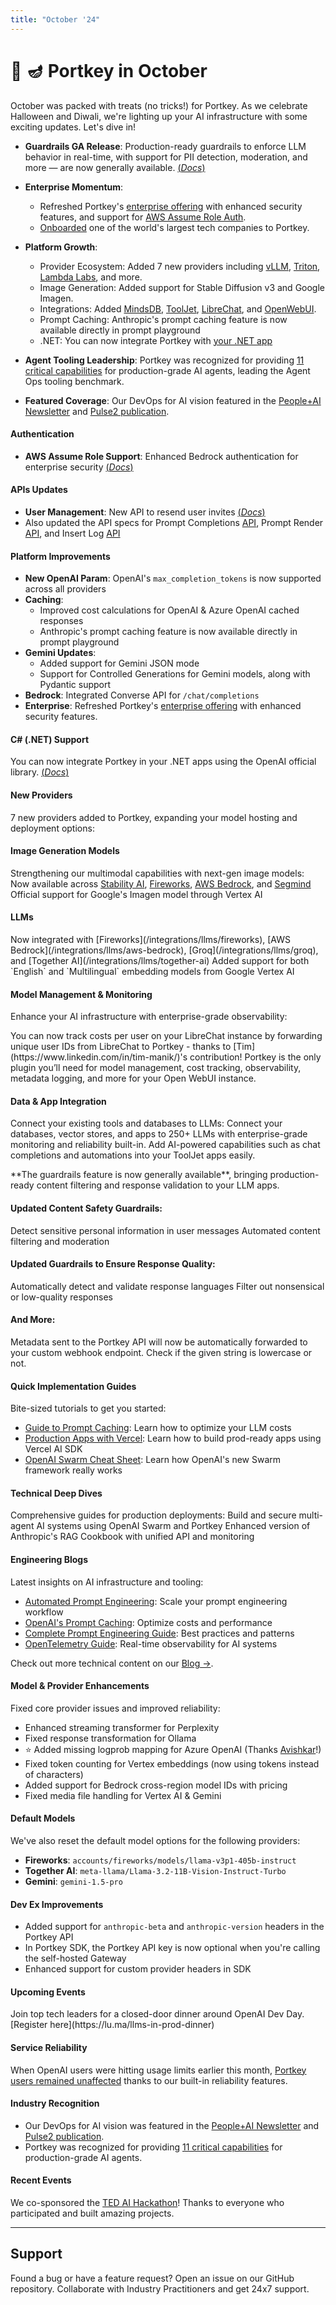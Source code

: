 ```yaml
---
title: "October '24"
---
```


# 🎃 🪔 Portkey in October

October was packed with treats (no tricks!) for Portkey. As we celebrate Halloween and Diwali, we're lighting up your AI infrastructure with some exciting updates. Let's dive in!

<Update label="Executive Summary">

- **Guardrails GA Release**: Production-ready guardrails to enforce LLM behavior in real-time, with support for PII detection, moderation, and more — are now generally available. [(*Docs*)](/product/guardrails)

- **Enterprise Momentum**:
  - Refreshed Portkey's [enterprise offering](https://portkey.ai/docs/product/enterprise-offering) with enhanced security features, and support for [AWS Assume Role Auth](/product/ai-gateway/virtual-keys/bedrock-amazon-assumed-role).
  - [Onboarded](https://x.com/PortkeyAI/status/1841292805454643393) one of the world's largest tech companies to Portkey.

- **Platform Growth**:
  - Provider Ecosystem: Added 7 new providers including [vLLM](/integrations/llms/vllm), [Triton](/integrations/llms/triton), [Lambda Labs](/integrations/llms/lambda), and more.
  - Image Generation: Added support for Stable Diffusion v3 and Google Imagen.
  - Integrations: Added [MindsDB](/integrations/libraries/mindsdb), [ToolJet](/integrations/libraries/tooljet), [LibreChat](/integrations/libraries/librechat), and [OpenWebUI](/integrations/libraries/openwebui).
  - Prompt Caching: Anthropic's prompt caching feature is now available directly in prompt playground
  - .NET: You can now integrate Portkey with [your .NET app](/api-reference/inference-api/sdks/c-sharp)

- **Agent Tooling Leadership**: Portkey was recognized for providing [11 critical capabilities](https://x.com/PortkeyAI/status/1851596076488479001) for production-grade AI agents, leading the Agent Ops tooling benchmark.

- **Featured Coverage**: Our DevOps for AI vision featured in the [People+AI Newsletter](https://sreeramsridhar.substack.com/p/building-the-devops-for-ai) and [Pulse2 publication](https://pulse2.com/portkey-profile-rohit-agarwal-interview/).
</Update>

<Update label="Features">

#### Authentication
- **AWS Assume Role Support**: Enhanced Bedrock authentication for enterprise security [(*Docs*)](/product/ai-gateway/virtual-keys/bedrock-amazon-assumed-role)

#### APIs Updates
- **User Management**: New API to resend user invites [(*Docs*)](/api-reference/admin-api/control-plane/admin/user-invites/resend-a-user-invite)
- Also updated the API specs for Prompt Completions [API](/api-reference/inference-api/prompts/prompt-completion), Prompt Render [API](/api-reference/inference-api/prompts/render), and Insert Log [API](/api-reference/admin-api/data-plane/logs/insert-a-log)

#### Platform Improvements
- **New OpenAI Param**: OpenAI's `max_completion_tokens` is now supported <Tooltip tip="This means you can send either the `max_completion_tokens` or `max_tokens` param in your requests and Portkey will handle both correctly">across all providers</Tooltip>
- **Caching**:
  - Improved cost calculations for OpenAI & Azure OpenAI cached responses
  - Anthropic's prompt caching feature is now available directly in prompt playground
- **Gemini Updates**:
  - Added support for Gemini JSON mode
  - Support for Controlled Generations for Gemini models, along with Pydantic support
- **Bedrock**: Integrated Converse API for `/chat/completions`
- **Enterprise**: Refreshed Portkey's [enterprise offering](https://portkey.ai/docs/product/enterprise-offering) with enhanced security features.

#### C# (.NET) Support
You can now integrate Portkey in your .NET apps using the OpenAI official library. [(*Docs*)](/api-reference/inference-api/sdks/c-sharp)
</Update>

<Update label="Models & Providers">

#### New Providers
7 new providers added to Portkey, expanding your model hosting and deployment options:
<CardGroup cols={3}>
<Card title="Lemonfox" href="/integrations/llms/lemon-fox"></Card>
<Card title="Lambda Labs" href="/integrations/llms/lambda"></Card>
<Card title="Dashscope" href="/integrations/llms/dashscope"></Card>
<Card title="Upstage" href="/integrations/llms/upstage"></Card>
<Card title="Nvidia Triton" href="/integrations/llms/triton"></Card>
<Card title="Github"></Card>
<Card title="vLLM" href="/integrations/llms/vllm"></Card>
</CardGroup>

#### Image Generation Models
Strengthening our multimodal capabilities with next-gen image models:
<CardGroup cols={2}>
<Card title="Stable Diffusion v3" href="/api-reference/inference-api/images/create-image">
Now available across [Stability AI](/integrations/llms/stability-ai), [Fireworks](/integrations/llms/fireworks), [AWS Bedrock](/integrations/llms/aws-bedrock), and [Segmind](/integrations/llms/segmind)
</Card>
<Card title="Imagen on Google Vertex" href="/api-reference/inference-api/images/create-image">
Official support for Google's Imagen model through Vertex AI
</Card>
</CardGroup>

#### LLMs
<CardGroup cols={2}>
<Card title="Llama 3.2">
Now integrated with [Fireworks](/integrations/llms/fireworks), [AWS Bedrock](/integrations/llms/aws-bedrock), [Groq](/integrations/llms/groq), and [Together AI](/integrations/llms/together-ai)
</Card>
<Card title="Vertex Embeddings" href="/integrations/llms/vertex-ai#text-embedding-models">
Added support for both `English` and `Multilingual` embedding models from Google Vertex AI
</Card>
</CardGroup>

</Update>

<Update label="Integrations">

#### Model Management & Monitoring
Enhance your AI infrastructure with enterprise-grade observability:

<CardGroup cols={2}>
<Card title="LibreChat" href="https://github.com/timmanik/librechat-for-portkey">
You can now track costs per user on your LibreChat instance by forwarding unique user IDs from LibreChat to Portkey - thanks to [Tim](https://www.linkedin.com/in/tim-manik/)'s contribution!
</Card>
<Card title="OpenWebUI" href="/integrations/libraries/openwebui">
Portkey is the only plugin you’ll need for model management, cost tracking, observability, metadata logging, and more for your Open WebUI instance.
</Card>
</CardGroup>

#### Data & App Integration
Connect your existing tools and databases to LLMs:
<CardGroup cols={2}>
<Card title="MindsDB" href="/integrations/libraries/mindsdb">
Connect your databases, vector stores, and apps to 250+ LLMs with enterprise-grade monitoring and reliability built-in.
</Card>
<Card title="ToolJet" href="/integrations/libraries/tooljet">
Add AI-powered capabilities such as chat completions and automations into your ToolJet apps easily.
</Card>
</CardGroup>

</Update>

<Update label="Guardrails">
**The guardrails feature is now generally available**, bringing production-ready content filtering and response validation to your LLM apps.

#### Updated Content Safety Guardrails:
<CardGroup cols={2}>
<Card title="PII Detection">
Detect sensitive personal information in user messages
</Card>
<Card title="Content Moderation">
Automated content filtering and moderation
</Card>
</CardGroup>

#### Updated Guardrails to Ensure Response Quality:
<CardGroup cols={2}>
<Card title="Language Detection">
Automatically detect and validate response languages
</Card>
<Card title="Gibberish Detection">
Filter out nonsensical or low-quality responses
</Card>
</CardGroup>

#### And More:
<CardGroup cols={2}>
<Card title="Custom Webhooks">
Metadata sent to the Portkey API will now be automatically forwarded to your custom webhook endpoint.
</Card>
<Card title="Lowercase Detection">
Check if the given string is lowercase or not.
</Card>
</CardGroup>
</Update>

<Update label="Resources">

#### Quick Implementation Guides
Bite-sized tutorials to get you started:
- [Guide to Prompt Caching](https://x.com/PortkeyAI/status/1843209780627997089): Learn how to optimize your LLM costs
- [Production Apps with Vercel](https://x.com/PortkeyAI/status/1844675148609204615): Learn how to build prod-ready apps using Vercel AI SDK
- [OpenAI Swarm Cheat Sheet](https://x.com/jumbld/status/1846909380354064526): Learn how OpenAI's new Swarm framework really works

#### Technical Deep Dives
Comprehensive guides for production deployments:
<CardGroup cols={2}>
<Card title="OpenAI Swarm + Portkey" href="https://www.youtube.com/watch?v=9qLkAEJol9A">
Build and secure multi-agent AI systems using OpenAI Swarm and Portkey
</Card>
<Card title="RAG with Observability" href="https://github.com/Portkey-AI/gateway/blob/main/cookbook/use-cases/Contextual%20Embeddings%20Guide%20Anthropic%2C%20Cohere%2C%20Voyage.ipynb">
Enhanced version of Anthropic's RAG Cookbook with unified API and monitoring
</Card>
</CardGroup>

#### Engineering Blogs
Latest insights on AI infrastructure and tooling:
- [Automated Prompt Engineering](https://portkey.ai/blog/what-is-automated-prompt-engineering/): Scale your prompt engineering workflow
- [OpenAI's Prompt Caching](https://portkey.ai/blog/openais-prompt-caching-a-deep-dive/): Optimize costs and performance
- [Complete Prompt Engineering Guide](https://portkey.ai/blog/the-complete-guide-to-prompt-engineering/): Best practices and patterns
- [OpenTelemetry Guide](https://portkey.ai/blog/the-developers-guide-to-opentelemetry-a-real-time-journey-into-observability/): Real-time observability for AI systems

Check out more technical content on our [Blog →](https://portkey.ai/blog).
</Update>

<Update label="Fixes">

#### Model & Provider Enhancements
Fixed core provider issues and improved reliability:
- Enhanced streaming transformer for Perplexity
- Fixed response transformation for Ollama
- ⭐️ Added missing logprob mapping for Azure OpenAI (Thanks [Avishkar](https://www.linkedin.com/in/avishkar-gupta/)!)
- Fixed token counting for Vertex embeddings (now using tokens instead of characters)
- Added support for Bedrock cross-region model IDs with pricing
- Fixed media file handling for Vertex AI & Gemini

#### Default Models
We've also reset the <Tooltip tip="These are the models called by default when you do not pass a specific model slug in your request">default model options</Tooltip> for the following providers:
- **Fireworks**: `accounts/fireworks/models/llama-v3p1-405b-instruct`
- **Together AI**: `meta-llama/Llama-3.2-11B-Vision-Instruct-Turbo`
- **Gemini**: `gemini-1.5-pro`

#### Dev Ex Improvements
- Added support for `anthropic-beta` and `anthropic-version` headers in the Portkey API
- In Portkey SDK, the Portkey API key is now optional when you're calling the self-hosted Gateway
- Enhanced support for custom provider headers in SDK
</Update>

<Update label="Community Updates">

#### Upcoming Events
<CardGroup cols={1}>
<Card title="LLMs in Prod Dinner Singapore" href="https://lu.ma/llms-in-prod-dinner">
Join top tech leaders for a closed-door dinner around OpenAI Dev Day. [Register here](https://lu.ma/llms-in-prod-dinner)
</Card>
</CardGroup>

#### Service Reliability
When OpenAI users were hitting usage limits earlier this month, [Portkey users remained unaffected](https://x.com/PortkeyAI/status/1841172271076954588) thanks to our built-in reliability features.

#### Industry Recognition
- Our DevOps for AI vision was featured in the [People+AI Newsletter](https://sreeramsridhar.substack.com/p/building-the-devops-for-ai) and [Pulse2 publication](https://pulse2.com/portkey-profile-rohit-agarwal-interview/).
- Portkey was recognized for providing [11 critical capabilities](https://x.com/PortkeyAI/status/1851596076488479001) for production-grade AI agents.

#### Recent Events
We co-sponsored the [TED AI Hackathon](https://x.com/PortkeyAI/status/1847733473529999377)! Thanks to everyone who participated and built amazing projects.

</Update>

---

## Support

<CardGroup cols={2}>
<Card title="Bug Report" icon="bug" href="https://github.com/Portkey-AI/gateway/issues">
Found a bug or have a feature request? Open an issue on our GitHub repository.
</Card>
<Card title="Join Portkey Discord" icon="discord" href="https://portkey.wiki/community">
Collaborate with Industry Practitioners and get 24x7 support.
</Card>
</CardGroup>
